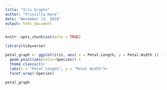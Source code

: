 ```yaml
---
title: "Iris Graphs"
author: "Priscilla Hare"
date: "November 13, 2018"
output: html_document
---
```


```r
knitr::opts_chunk$set(echo = TRUE)
```

```r
library(tidyverse)
```

```r
petal_graph <- ggplot(iris, aes( x = Petal.Length, y = Petal.Width )) +
  geom_point(aes(color=Species)) +
  theme_classic()+
  labs(x = "Petal Length", y = "Petal Width")+
  facet_wrap(~Species)
  
petal_graph


```

